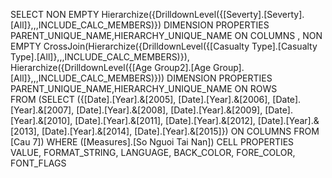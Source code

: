 SELECT NON EMPTY Hierarchize({DrilldownLevel({[Severty].[Severty].[All]},,,INCLUDE_CALC_MEMBERS)}) DIMENSION PROPERTIES PARENT_UNIQUE_NAME,HIERARCHY_UNIQUE_NAME ON COLUMNS , 
NON EMPTY CrossJoin(Hierarchize({DrilldownLevel({[Casualty Type].[Casualty Type].[All]},,,INCLUDE_CALC_MEMBERS)}), Hierarchize({DrilldownLevel({[Age Group2].[Age Group].[All]},,,INCLUDE_CALC_MEMBERS)})) DIMENSION PROPERTIES PARENT_UNIQUE_NAME,HIERARCHY_UNIQUE_NAME ON ROWS  
FROM (SELECT ({[Date].[Year].&[2005],
[Date].[Year].&[2006],
[Date].[Year].&[2007],
[Date].[Year].&[2008],
[Date].[Year].&[2009],
[Date].[Year].&[2010],
[Date].[Year].&[2011],
[Date].[Year].&[2012],
[Date].[Year].&[2013],
[Date].[Year].&[2014],
[Date].[Year].&[2015]}) ON COLUMNS  FROM [Cau 7]) 
WHERE ([Measures].[So Nguoi Tai Nan]) CELL PROPERTIES VALUE, FORMAT_STRING, LANGUAGE, BACK_COLOR, FORE_COLOR, FONT_FLAGS